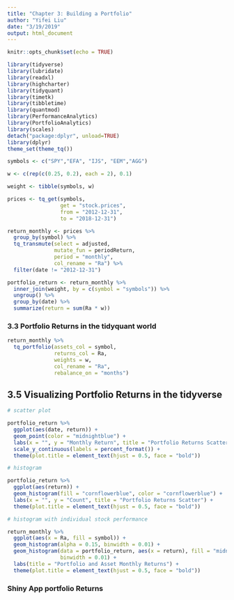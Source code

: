 ```yaml
---
title: "Chapter 3: Building a Portfolio"
author: "Yifei Liu"
date: "3/19/2019"
output: html_document
---
```


```r
knitr::opts_chunk$set(echo = TRUE)
```

```r
library(tidyverse) 
library(lubridate) 
library(readxl) 
library(highcharter) 
library(tidyquant)
library(timetk) 
library(tibbletime) 
library(quantmod) 
library(PerformanceAnalytics) 
library(PortfolioAnalytics)
library(scales)
detach("package:dplyr", unload=TRUE)
library(dplyr)
theme_set(theme_tq())

```

```r
symbols <- c("SPY","EFA", "IJS", "EEM","AGG")

w <- c(rep(c(0.25, 0.2), each = 2), 0.1)

weight <- tibble(symbols, w)

prices <- tq_get(symbols,
                 get = "stock.prices",
                 from = "2012-12-31",
                 to = "2018-12-31") 

return_monthly <- prices %>%
  group_by(symbol) %>%
  tq_transmute(select = adjusted,
               mutate_fun = periodReturn,
               period = "monthly",
               col_rename = "Ra") %>%
  filter(date != "2012-12-31")

portfolio_return <- return_monthly %>%
  inner_join(weight, by = c(symbol = "symbols")) %>%
  ungroup() %>%
  group_by(date) %>%
  summarize(return = sum(Ra * w))
```



### 3.3 Portfolio Returns in the tidyquant world

```r
return_monthly %>%
  tq_portfolio(assets_col = symbol,
               returns_col = Ra,
               weights = w,
               col_rename = "Ra",
               rebalance_on = "months")


```


## 3.5 Visualizing Portfolio Returns in the tidyverse 

```r
# scatter plot

portfolio_return %>%
  ggplot(aes(date, return)) +
  geom_point(color = "midnightblue") +
  labs(x = "", y = "Monthly Return", title = "Portfolio Returns Scatter") +
  scale_y_continuous(labels = percent_format()) +
  theme(plot.title = element_text(hjust = 0.5, face = "bold"))

# histogram 

portfolio_return %>%
  ggplot(aes(return)) +
  geom_histogram(fill = "cornflowerblue", color = "cornflowerblue") +
  labs(x = "", y = "Count", title = "Portfolio Returns Scatter") +
  theme(plot.title = element_text(hjust = 0.5, face = "bold"))

# histogram with individual stock performance

return_monthly %>%
  ggplot(aes(x = Ra, fill = symbol)) +
  geom_histogram(alpha = 0.15, binwidth = 0.01) +
  geom_histogram(data = portfolio_return, aes(x = return), fill = "midnightblue",
                 binwidth = 0.01) +
  labs(title = "Portfolio and Asset Monthly Returns") +
  theme(plot.title = element_text(hjust = 0.5, face = "bold"))

```


### Shiny App portfolio Returns









